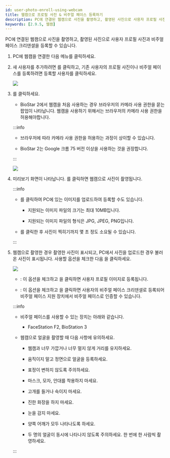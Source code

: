 ```yaml
---
id: user-photo-enroll-using-webcam
title: 웹캠으로 프로필 사진 & 비주얼 페이스 등록하기
description: PC에 연결된 웹캠으로 사진을 촬영하고, 촬영된 사진으로 사용자 프로필 사진과 비주얼 페이스 크리덴셜을 등록할 수 있습니다.
keywords: [2.9.5, 웹캠]
---
```


PC에 연결된 웹캠으로 사진을 촬영하고, 촬영된 사진으로 사용자 프로필 사진과 비주얼 페이스 크리덴셜을 등록할 수 있습니다.

1. PC에 웹캠을 연결한 다음 <Cmd sid="common.gnb.user" /> 메뉴를 클릭하세요.

1. 새 사용자를 추가하려면 <Cmd sid="button.func.addUser" />를 클릭하고, 기존 사용자의 프로필 사진이나 비주얼 페이스를 등록하려면 등록할 사용자를 클릭하세요.

    <Image src='/img/ko/biostar-295-add-photo.png' className='none' caption />

1. <Cmd sid="button.addPhoto" />를 클릭하세요.

    * BioStar 2에서 웹캠을 처음 사용하는 경우 브라우저의 카메라 사용 권한을 묻는 팝업이 나타납니다. 웹캠을 사용하기 위해서는 브라우저의 카메라 사용 권한을 허용해야합니다.

    :::info

    * 브라우저에 따라 카메라 사용 권한을 허용하는 과정이 상이할 수 있습니다.

    * BioStar 2는 Google 크롬 75 버전 이상을 사용하는 것을 권장합니다.

    :::

    <Image src='/img/ko/biostar-295-add-photo-1.png' className='none' caption />

1. 미리보기 화면이 나타납니다. <Cmd sid="button.takePhoto" />를 클릭하면 웹캠으로 사진이 촬영됩니다.

    :::info

    * <Cmd sid="button.uploadPhoto" />를 클릭하여 PC에 있는 이미지를 업로드하여 등록할 수도 있습니다.

        * 지원되는 이미지 파일의 크기는 최대 10MB입니다.

        * 지원되는 이미지 파일의 형식은 JPG, JPEG, PNG입니다.

    * <Cmd sid="button.takePhoto" />를 클릭한 후 사진이 찍히기까지 몇 초 정도 소요될 수 있습니다.

    :::

1. 웹캠으로 촬영한 경우 촬영한 사진이 표시되고, PC에서 사진을 업로드한 경우 불러온 사진이 표시됩니다. 사용할 옵션을 체크한 다음 <Cmd sid="button.ok" />을 클릭하세요.

    <Image src='/img/ko/biostar-295-add-photo-2.png' className='none' caption />

    * <Cmd sid="user.imageRegistration.useProfile" />: 이 옵션을 체크하고 <Cmd sid="button.ok" />을 클릭하면 사용자 프로필 이미지로 등록됩니다.

    * <Cmd sid="user.imageRegistration.useVisualFace" />: 이 옵션을 체크하고 <Cmd sid="button.ok" />을 클릭하면 사용자의 비주얼 페이스 크리덴셜로 등록되어 비주얼 페이스 지원 장치에서 비주얼 페이스로 인증할 수 있습니다.

    :::info

    * 비주얼 페이스를 사용할 수 있는 장치는 아래와 같습니다.

        * FaceStation F2, BioStation 3

    * 웹캠으로 얼굴을 촬영할 때 다음 사항에 유의하세요.

        * 웹캠과 너무 가깝거나 너무 멀지 않게 거리를 유지하세요.

        * 움직이지 말고 정면으로 얼굴을 등록하세요.

        * 표정이 변하지 않도록 주의하세요.

        * 마스크, 모자, 안대를 착용하지 마세요.

        * 고개를 들거나 숙이지 마세요.

        * 진한 화장을 하지 마세요.

        * 눈을 감지 마세요.

        * 양쪽 어깨가 모두 나타나도록 하세요.

        * 두 명의 얼굴이 동시에 나타나지 않도록 주의하세요. 한 번에 한 사람씩 촬영하세요.

    :::